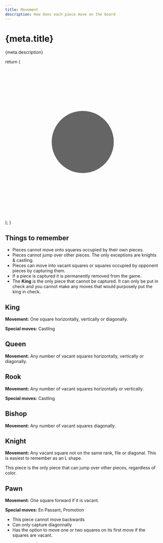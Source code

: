 ```yaml
---
title: Movement
description: How does each piece move on the board
---
```


# {meta.title}

<p className="lead">{meta.description}</p>

  return (
    <svg viewBox="0 0 10 10">
      <ellipse cx="5" cy="5" rx="2" ry="2" opacity="0.6" />
    </svg>
  );
}

## Things to remember

- Pieces cannot move onto squares occupied by their own pieces.
- Pieces cannot jump over other pieces. The only exceptions are <Link href="/docs/rules/movement#knight">knights</Link> & <Link href="/docs/rules/special-moves#castling">castling</Link>.
- Pieces can move into vacant squares or squares occupied by opponent pieces by capturing them.
- If a piece is captured it is permanently removed from the game.
- The **King** is the only piece that cannot be captured. It can only be put in check and you cannot make any moves that would purposely put the king in check.

## King

<Chessboard fen="8/8/8/8/3K4/8/8/8 w - - 0 1">
  <div slot="d5">
    <Marker />
  </div>
  <div slot="e5">
    <Marker />
  </div>
  <div slot="e4">
    <Marker />
  </div>
  <div slot="e3">
    <Marker />
  </div>
  <div slot="d3">
    <Marker />
  </div>
  <div slot="c3">
    <Marker />
  </div>
  <div slot="c4">
    <Marker />
  </div>
  <div slot="c5">
    <Marker />
  </div>
</Chessboard>

**Movement:** One square horizontally, vertically or diagonally.

**Special moves:** <Link href="/docs/rules/special-moves#castling">Castling</Link>

## Queen

<Chessboard fen="8/8/8/8/3Q4/8/8/8 w - - 0 1">
  <div slot="d5">
    <Marker />
  </div>
  <div slot="d6">
    <Marker />
  </div>
  <div slot="d7">
    <Marker />
  </div>
  <div slot="d8">
    <Marker />
  </div>
  <div slot="e5">
    <Marker />
  </div>
  <div slot="f6">
    <Marker />
  </div>
  <div slot="g7">
    <Marker />
  </div>
  <div slot="h8">
    <Marker />
  </div>
  <div slot="e4">
    <Marker />
  </div>
  <div slot="f4">
    <Marker />
  </div>
  <div slot="g4">
    <Marker />
  </div>
  <div slot="h4">
    <Marker />
  </div>
  <div slot="e3">
    <Marker />
  </div>
  <div slot="f2">
    <Marker />
  </div>
  <div slot="g1">
    <Marker />
  </div>
  <div slot="d3">
    <Marker />
  </div>
  <div slot="d2">
    <Marker />
  </div>
  <div slot="d1">
    <Marker />
  </div>
  <div slot="c3">
    <Marker />
  </div>
  <div slot="b2">
    <Marker />
  </div>
  <div slot="a1">
    <Marker />
  </div>
  <div slot="c4">
    <Marker />
  </div>
  <div slot="b4">
    <Marker />
  </div>
  <div slot="a4">
    <Marker />
  </div>
  <div slot="c5">
    <Marker />
  </div>
  <div slot="b6">
    <Marker />
  </div>
  <div slot="a7">
    <Marker />
  </div>
</Chessboard>

**Movement:** Any number of vacant squares horizontally, vertically or diagonally.

## Rook

<Chessboard fen="8/8/8/8/3R4/8/8/8 w - - 0 1">
  <div slot="d5">
    <Marker />
  </div>
  <div slot="d6">
    <Marker />
  </div>
  <div slot="d7">
    <Marker />
  </div>
  <div slot="d8">
    <Marker />
  </div>
  <div slot="e4">
    <Marker />
  </div>
  <div slot="f4">
    <Marker />
  </div>
  <div slot="g4">
    <Marker />
  </div>
  <div slot="h4">
    <Marker />
  </div>
  <div slot="d3">
    <Marker />
  </div>
  <div slot="d2">
    <Marker />
  </div>
  <div slot="d1">
    <Marker />
  </div>
  <div slot="c4">
    <Marker />
  </div>
  <div slot="b4">
    <Marker />
  </div>
  <div slot="a4">
    <Marker />
  </div>
</Chessboard>

**Movement:** Any number of vacant squares horizontally or vertically.

**Special moves:** <Link href="/docs/rules/special-moves#castling">Castling</Link>

## Bishop

<Chessboard fen="8/8/8/8/3B4/8/8/8 w - - 0 1">
  <div slot="e5">
    <Marker />
  </div>
  <div slot="f6">
    <Marker />
  </div>
  <div slot="g7">
    <Marker />
  </div>
  <div slot="h8">
    <Marker />
  </div>
  <div slot="e3">
    <Marker />
  </div>
  <div slot="f2">
    <Marker />
  </div>
  <div slot="g1">
    <Marker />
  </div>
  <div slot="c3">
    <Marker />
  </div>
  <div slot="b2">
    <Marker />
  </div>
  <div slot="a1">
    <Marker />
  </div>
  <div slot="c5">
    <Marker />
  </div>
  <div slot="b6">
    <Marker />
  </div>
  <div slot="a7">
    <Marker />
  </div>
</Chessboard>

**Movement:** Any number of vacant squares diagonally.

## Knight

<Chessboard fen="8/8/8/8/3N4/8/8/8 w - - 0 1">
  <div slot="e6">
    <Marker />
  </div>
  <div slot="f5">
    <Marker />
  </div>
  <div slot="f3">
    <Marker />
  </div>
  <div slot="e2">
    <Marker />
  </div>
  <div slot="c2">
    <Marker />
  </div>
  <div slot="b3">
    <Marker />
  </div>
  <div slot="b5">
    <Marker />
  </div>
  <div slot="c6">
    <Marker />
  </div>
</Chessboard>

**Movement:** Any vacant square not on the same rank, file or diagonal. This is easiest to remember as an L shape.

<Callout title="Note:">

This piece is the only piece that can jump over other pieces, regardless of color.

</Callout>

## Pawn

<Chessboard fen="8/8/8/8/8/8/3PP3/8 w - - 0 1">
  <div slot="d3">
    <Marker />
  </div>
  <div slot="e3">
    <Marker />
  </div>
  <div slot="e4">
    <Marker />
  </div>
</Chessboard>

**Movement:** One square forward if it is vacant.

**Special moves:** <Link href="/docs/rules/special-moves#en-passant">En Passant</Link>, <Link href="/docs/rules/special-moves#promotion">Promotion</Link>

<Callout title="Note:">

- This piece cannot move backwards
- Can only capture diagonnally
- Has the option to move one or two squares on its first move if the squares are vacant.

</Callout>
